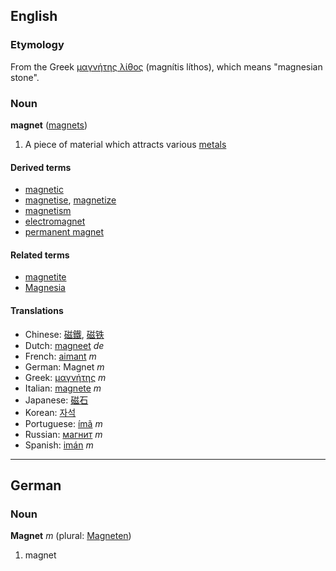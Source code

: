 ==English==
===Etymology===
From the Greek [[μαγνήτης λίθος]] (magnítis líthos), which means "magnesian stone".

===Noun===
'''magnet''' ([[magnets]])

# A piece of material which attracts various [[metal]]s

====Derived terms====
*[[magnetic]]
*[[magnetise]], [[magnetize]]
*[[magnetism]]
*[[electromagnet]]
*[[permanent magnet]]

====Related terms====
*[[magnetite]]
*[[Magnesia]]

====Translations====
*Chinese: [[磁鐵]], [[磁铁]]
*Dutch: [[magneet]] ''de''
*French: [[aimant]] ''m''
*German: Magnet ''m''
*Greek: [[μαγνήτης]] ''m''
*Italian: [[magnete]] ''m''
*Japanese: [[磁石]]
*Korean: [[자석]]
*Portuguese: [[ímã]] ''m''
*Russian: [[магнит]] ''m''
*Spanish: [[imán]] ''m''

----

==German==
===Noun===
'''Magnet''' ''m'' (plural: [[Magneten]])

# magnet
